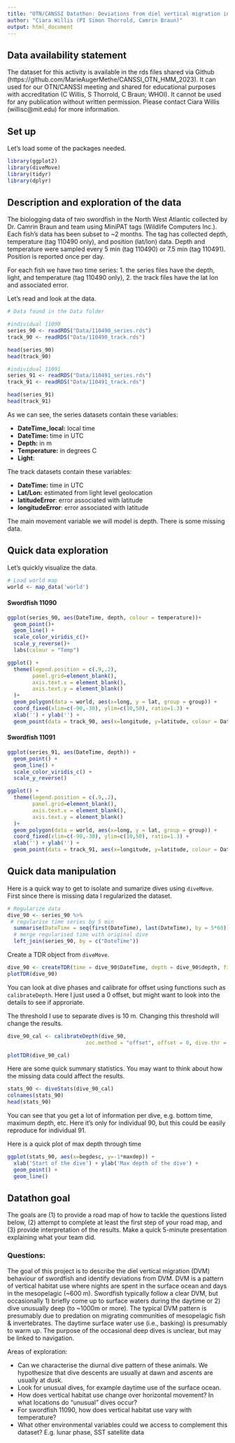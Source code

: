 ```yaml
---
title: "OTN/CANSSI Datathon: Deviations from diel vertical migration in swordfish"
author: "Ciara Willis (PI Simon Thorrold, Camrin Braun)"
output: html_document
---
```



## Data availability statement

The dataset for this activity is available in the rds files shared via Github (https://github.com/MarieAugerMethe/CANSSI_OTN_HMM_2023). It can used for our OTN/CANSSI meeting and shared for educational purposes with accreditation (C Willis, S Thorrold, C Braun; WHOI). It cannot be used for any publication without written permission. Please contact Ciara Willis (willisc@mit.edu) for more information. 

## Set up

Let's load some of the packages needed.

```r
library(ggplot2)
library(diveMove)
library(tidyr)
library(dplyr)
```

## Description and exploration of the data

The biologging data of two swordfish in the North West Atlantic collected by Dr. Camrin Braun and team using MiniPAT tags (Wildlife Computers Inc.). Each fish's data has been subset to ~2 months. The tag has collected depth, temperature (tag 110490 only), and position (lat/lon) data. Depth and temperature were sampled every 5 min (tag 110490) or 7.5 min (tag 110491). Position is reported once per day.

For each fish we have two time series: 
1. the series files have the depth, light, and temperature (tag 110490 only),
2. the track files have the lat lon and associated error.

Let's read and look at the data. 

```r
# Data found in the Data folder

#individual 11090
series_90 <- readRDS("Data/110490_series.rds")
track_90 <- readRDS("Data/110490_track.rds")

head(series_90)
head(track_90)

#individual 11091
series_91 <- readRDS("Data/110491_series.rds")
track_91 <- readRDS("Data/110491_track.rds")

head(series_91)
head(track_91)
```

As we can see, the series datasets contain these variables:

- **DateTime_local:** local time
- **DateTime:** time in UTC
- **Depth:** in m
- **Temperature:** in degrees C
- **Light**:

The track datasets contain these variables:

- **DateTime:** time in UTC
- **Lat/Lon:** estimated from light level geolocation
- **latitudeError**: error associated with latitude
- **longitudeError**: error associated with latitude

The main movement variable we will model is depth. There is some missing data.

## Quick data exploration

Let's quickly visualize the data.

```r
# Load world map
world <- map_data('world')
```



#### Swordfish 11090

```r
ggplot(series_90, aes(DateTime, depth, colour = temperature))+
  geom_point()+
  geom_line() +
  scale_color_viridis_c()+
  scale_y_reverse()+
  labs(colour = "Temp")
```


```r
ggplot() +
  theme(legend.position = c(.9,.2),
        panel.grid=element_blank(),
        axis.text.x = element_blank(),
        axis.text.y = element_blank()
  )+
  geom_polygon(data = world, aes(x=long, y = lat, group = group)) +
  coord_fixed(xlim=c(-90,-30), ylim=c(10,50), ratio=1.3) + 
  xlab('') + ylab('') +
  geom_point(data = track_90, aes(x=longitude, y=latitude, colour = DateTime))
```

#### Swordfish 11091

```r
ggplot(series_91, aes(DateTime, depth)) +
  geom_point() +
  geom_line() +
  scale_color_viridis_c() +
  scale_y_reverse()
```

```r
ggplot() +
  theme(legend.position = c(.9,.2),
        panel.grid=element_blank(),
        axis.text.x = element_blank(),
        axis.text.y = element_blank()
  )+
  geom_polygon(data = world, aes(x=long, y = lat, group = group)) +
  coord_fixed(xlim=c(-90,-30), ylim=c(10,50), ratio=1.3) + 
  xlab('') + ylab('') +
  geom_point(data = track_91, aes(x=longitude, y=latitude, colour = DateTime))
```


## Quick data manipulation


Here is a quick way to get to isolate and sumarize dives using `diveMove`. 
First since there is missing data I regularized the dataset.

```r
# Regularize data
dive_90 <- series_90 %>% 
 # regularise time series by 5 min
  summarise(DateTime = seq(first(DateTime), last(DateTime), by = 5*60)) %>%
  # merge regularised time with original dive
  left_join(series_90, by = c("DateTime"))
```

Create a TDR object from `diveMove`.

```r
dive_90 <- createTDR(time = dive_90$DateTime, depth = dive_90$depth, file = "Data/110490_series.rds")
plotTDR(dive_90)
```

You can look at dive phases and calibrate for offset using functions such as `calibrateDepth`.
Here I just used a 0 offset, but might want to look into the details to see if approriate.

The threshold I use to separate dives is 10 m. Changing this threshold will change the results.

```r
dive_90_cal <- calibrateDepth(dive_90, 
                         zoc.method = "offset", offset = 0, dive.thr = 10)

plotTDR(dive_90_cal)
```

Here are some quick summary statistics. You may want to think about how the missing data could affect the results.

```r
stats_90 <- diveStats(dive_90_cal)
colnames(stats_90)
head(stats_90)
```

You can see that you get a lot of information per dive, e.g. bottom time, maximum depth, etc. Here it's only for individual 90, but this could be easily reproduce for individual 91.

Here is a quick plot of max depth through time
```r
ggplot(stats_90, aes(x=begdesc, y=-1*maxdep)) +
  xlab('Start of the dive') + ylab('Max depth of the dive') +
  geom_point() +
  geom_line()
```

## Datathon goal

The goals are (1) to provide a road map of how to tackle the questions listed below, (2) attempt to complete at least the first step of your road map, and (3) provide interpretation of the results. Make a quick 5-minute presentation explaining what your team did.

### Questions:

The goal of this project is to describe the diel vertical migration (DVM) behaviour of swordfish and identify deviations from DVM. DVM is a pattern of vertical habitat use where nights are spent in the surface ocean and days in the mesopelagic (~600 m). Swordfish typically follow a clear DVM, but occasionally 1) briefly come up to surface waters during the daytime or 2) dive unusually deep (to ~1000m or more). The typical DVM pattern is presumably due to predation on migrating communities of mesopelagic fish & invertebrates. The daytime surface water use (i.e., basking) is presumably to warm up. The purpose of the occasional deep dives is unclear, but may be linked to navigation.


Areas of exploration:

- Can we characterise the diurnal dive pattern of these animals. We hypothesize that dive descents are usually at dawn and ascents are usually at dusk.
- Look for unusual dives, for example daytime use of the surface ocean.
- How does vertical habitat use change over horizontal movement? In what locations do "unusual" dives occur?
- For swordfish 11090, how does vertical habitat use vary with temperature?
- What other environmental variables could we access to complement this dataset? E.g. lunar phase, SST satellite data

